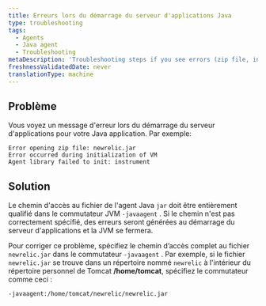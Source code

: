 ```yaml
---
title: Erreurs lors du démarrage du serveur d'applications Java
type: troubleshooting
tags:
  - Agents
  - Java agent
  - Troubleshooting
metaDescription: 'Troubleshooting steps if you see errors (zip file, initialization, agent library) at app server startup with your New Relic Java agent.'
freshnessValidatedDate: never
translationType: machine
---
```


## Problème

Vous voyez un message d&apos;erreur lors du démarrage du serveur d&apos;applications pour votre Java application. Par exemple:

```
Error opening zip file: newrelic.jar 
Error occurred during initialization of VM 
Agent library failed to init: instrument
```

## Solution

Le chemin d&apos;accès au fichier de l&apos;agent Java `jar` doit être entièrement qualifié dans le commutateur JVM `-javaagent` . Si le chemin n&apos;est pas correctement spécifié, des erreurs seront générées au démarrage du serveur d&apos;applications et la JVM se fermera.

Pour corriger ce problème, spécifiez le chemin d’accès complet au fichier `newrelic.jar` dans le commutateur `-javaagent` . Par exemple, si le fichier `newrelic.jar` se trouve dans un répertoire nommé `newrelic` à l&apos;intérieur du répertoire personnel de Tomcat <DNT>**/home/tomcat**</DNT>, spécifiez le commutateur comme ceci :

```
-javaagent:/home/tomcat/newrelic/newrelic.jar
```